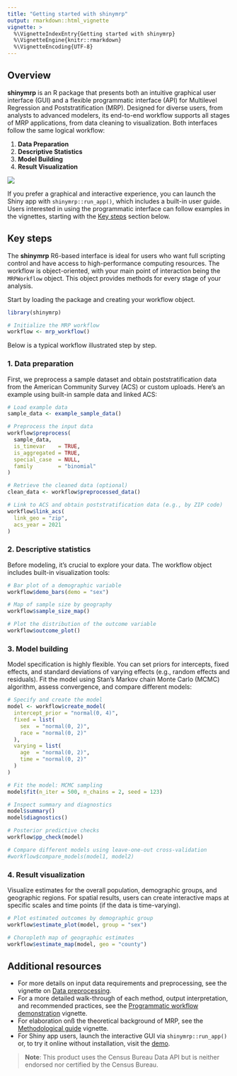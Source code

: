 ```yaml
---
title: "Getting started with shinymrp"
output: rmarkdown::html_vignette
vignette: >
  %\VignetteIndexEntry{Getting started with shinymrp}
  %\VignetteEngine{knitr::rmarkdown}
  %\VignetteEncoding{UTF-8}
---
```


## Overview

**shinymrp** is an R package that presents both an intuitive graphical user interface (GUI) and a flexible programmatic interface (API) for Multilevel Regression and Poststratification (MRP). Designed for diverse users, from analysts to advanced modelers, its end-to-end workflow supports all stages of MRP applications, from data cleaning to visualization. Both interfaces follow the same logical workflow:

1. **Data Preparation**
2. **Descriptive Statistics**
3. **Model Building**
4. **Result Visualization**

![](./figures/workflow.png)

If you prefer a graphical and interactive experience, you can launch the Shiny app with `shinymrp::run_app()`, which includes a built-in user guide. Users interested in using the programmatic interface can follow examples in the vignettes, starting with the [Key steps](https://mrp-interface.github.io/shinymrp/articles/getting-started#key-steps) section below.

## Key steps

The **shinymrp** R6-based interface is ideal for users who want full scripting control and have access to high-performance computing resources. The workflow is object-oriented, with your main point of interaction being the `MRPWorkflow` object. This object provides methods for every stage of your analysis.

Start by loading the package and creating your workflow object. 

```r
library(shinymrp)

# Initialize the MRP workflow
workflow <- mrp_workflow()
```

Below is a typical workflow illustrated step by step.

### 1. Data preparation

First, we preprocess a sample dataset and obtain poststratification data from the American Community Survey (ACS) or custom uploads. Here’s an example using built-in sample data and linked ACS:

```r
# Load example data
sample_data <- example_sample_data()

# Preprocess the input data
workflow$preprocess(
  sample_data,
  is_timevar    = TRUE,
  is_aggregated = TRUE,
  special_case  = NULL,
  family        = "binomial"
)

# Retrieve the cleaned data (optional)
clean_data <- workflow$preprocessed_data()

# Link to ACS and obtain poststratification data (e.g., by ZIP code)
workflow$link_acs(
  link_geo = "zip",
  acs_year = 2021
)
```

### 2. Descriptive statistics

Before modeling, it's crucial to explore your data. The workflow object includes built-in visualization tools:

```r
# Bar plot of a demographic variable
workflow$demo_bars(demo = "sex")

# Map of sample size by geography
workflow$sample_size_map()

# Plot the distribution of the outcome variable
workflow$outcome_plot()
```

### 3. Model building

Model specification is highly flexible. You can set priors for intercepts, fixed effects, and standard deviations of varying effects (e.g., random effects and residuals). Fit the model using Stan's Markov chain Monte Carlo (MCMC) algorithm, assess convergence, and compare different models:

```r
# Specify and create the model
model <- workflow$create_model(
  intercept_prior = "normal(0, 4)",
  fixed = list(
    sex  = "normal(0, 2)",
    race = "normal(0, 2)"
  ),
  varying = list(
    age  = "normal(0, 2)",
    time = "normal(0, 2)"
  )
)

# Fit the model: MCMC sampling
model$fit(n_iter = 500, n_chains = 2, seed = 123)

# Inspect summary and diagnostics
model$summary()
model$diagnostics()

# Posterior predictive checks
workflow$pp_check(model)

# Compare different models using leave-one-out cross-validation
#workflow$compare_models(model1, model2)
```

### 4. Result visualization

Visualize estimates for the overall population, demographic groups, and geographic regions. For spatial results, users can create interactive maps at specific scales and time points (if the data is time-varying).

```r
# Plot estimated outcomes by demographic group
workflow$estimate_plot(model, group = "sex")

# Choropleth map of geographic estimates
workflow$estimate_map(model, geo = "county")
```



## Additional resources

- For more details on input data requirements and preprocessing, see the vignette on [Data preprocessing](https://mrp-interface.github.io/shinymrp/articles/data-prep).
- For a more detailed walk-through of each method, output interpretation, and recommended practices, see the [Programmatic workflow demonstration](https://mrp-interface.github.io/shinymrp/articles/workflow.html) vignette.
- For elaboration onß the theoretical background of MRP, see the [Methodological guide](https://mrp-interface.github.io/shinymrp/articles/method.html) vignette.
- For Shiny app users, launch the interactive GUI via `shinymrp::run_app()` or, to try it online without installation, visit the [demo](https://mrpinterface.shinyapps.io/shinymrp/).


> **Note**: This product uses the Census Bureau Data API but is neither endorsed nor certified by the Census Bureau.